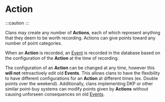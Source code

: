 
# Action 


:::caution
<IncompleteDocWarning/>
:::

Clans may create any number of **Actions**, each of which represent anything that they deem to be worth recording. Actions can give points toward any number of point categories. 

When an **Action** is recorded, an [Event](./event) is recorded in the database based on the configuration of the **Action** at the time of recording.

The configuration of an **Action** can be changed at any time, however this **will not** retroactively edit old **Events**. This allows clans to have the flexibility to have different 
configurations for an **Action** at different times (ex. Double points over the weekend). Additionally, clans implementing DKP or other similar point-buy systems can modify points 
given by **Actions** without causing unforseen consequences on old [Events](./event).